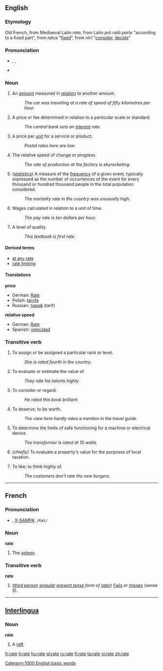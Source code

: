 {{see|raté}}
==English==

===Etymology===
Old French, from Mediaeval Latin ''rata'', from Latin ''prō ratā parte'' "according to a fixed part", from ''ratus'' "[[fix]]ed", from ''rērī'' "[[consider]], [[decide]]"

===Pronunciation===
* {{IPA|/ɹeɪt/}}, {{SAMPA|/r\eIt/}}, {{AHD|r��āt}} <!-- :[[Rhymes: -eɪt]] except there aren't any... -->
*{{audio|en-us-rate.ogg|Audio (US)}}

===Noun===
{{en-noun}}

#An [[amount]] measured in [[relation]] to another amount.
#:''The car was travelling at a rate of speed of fifty kilometres per hour.''
#A price or fee determined in relation to a particular scale or standard.
#:''The central bank sets an [[interest]] rate.''
#A price per [[unit]] for a service or product.
#:''Postal rates here are low.''
#The relative speed of change or progress.
#:''The rate of production at the factory is skyrocketing.''
#(''[[statistics]]'') A measure of the [[frequency]] of a given event, typically expressed as the number of occurrences of the event for every thousand or hundred thousand people in the total population considered.
#:''The mortality rate in the country was unusually high.''
#Wages calculated in relation to a unit of time.
#:''The pay rate is ten dollars per hour.''
#A level of quality.
#:''This textbook is first rate''.

====Derived terms====
*[[at any rate]]
*[[rate limiting]]

====Translations====
'''price'''
*German: [[Rate]]
*Polish: [[taryfa]] {{f}}
*Russian: [[тариф]] (tarif)

'''relative speed'''
*German: [[Rate]]
*Spanish: [[velocidad]] {{f}}

===Transitive verb===
{{en-verb|rat|ing}}

#To assign or be assigned a particular rank or level.
#:''She is rated fourth in the country.''
#To evaluate or estimate the value of.
#:''They rate his talents highly.''
#To consider or regard.
#:''He rated this book brilliant.''
#To deserve; to be worth.
#:''The view here hardly rates a mention in the travel guide.''
#To determine the limits of safe functioning for a machine or electrical device.
#:''The transformer is rated at 10 watts.''
#(''chiefly'') {{UK}} To evaluate a property's value for the purposes of local taxation.
# {{informal}} To like; to think highly of.
#:''The customers don't rate the new burgers.''


----

==French==

===Pronunciation===
* {{IPA|/ʁat/}}, [[w:X-SAMPA|X-SAMPA]]: <tt>/Rat/</tt>

===Noun===
'''rate''' {{f}}

#The [[spleen]].

===Transitive verb===
'''rate'''

#(''[[third person]] [[singular]] [[present tense]] form of [[rater]]'') [[Fail]]s or [[miss]]es (sense 5).

----
==[[Interlingua]]==

===Noun===
'''rate'''

#A [[raft]].

[[Category:1000 English basic words]]

[[fr:rate]]
[[it:rate]]
[[hu:rate]]
[[pl:rate]]
[[ru:rate]]
[[fi:rate]]
[[ta:rate]]
[[vi:rate]]
[[zh:rate]]